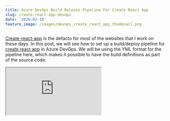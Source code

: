 ```yaml
---
title: Azure DevOps Build Release Pipeline For Create React App
slug: create-react-app-devops
date: '2020-02-10'
feature_image: /images/devops_create_react_app_thumbnail.png
---
```

[Create-react-app](https://github.com/facebook/create-react-app) is the defacto for most of the websites that I work on these days. In this post, we will see how to set up a build/deploy pipeline for [create react app](https://create-react-app.dev/) in Azure DevOps. We will be using the YML format for the pipeline here, which makes it possible to have the build definitions as part of the source code.

<iframe src="https://www.youtube.com/embed/QbmLxfRCt38" />

## Build Pipeline

![](/images/devops_create_react_app.jpg)

In the DevOps portal, start by creating a new Build pipeline and choose the '**Node.js with React**' template. By default, it comes with the _'Install Node.js'_ step that installs the required node version and the _'npm script step'_ to execute any custom scripts. The output of the build step must be an artifact to deploy in the Release step. To support this we need to add two steps to the YML file.

-   Install Node.js
-   Build UI (Npm script)
-   Create Archive
-   Publish Artifacts

```yml
# Node.js with React
# Build a Node.js project that uses React.
# Add steps that analyze code, save build artifacts, deploy, and more:
# https://docs.microsoft.com/azure/devops/pipelines/languages/javascript

trigger:
  - master

variables:
  uiSource: "src/ui"
  uiBuild: "$(uiSource)/build"

pool:
  vmthumbnail: ../"ubuntu-latest"

steps:
  - task: NodeTool@0
    inputs:
      versionSpec: "10.x"
    displayName: "Install Node.js"

  - script: |
      pushd $(uiSource)
      npm install
      npm run build
      popd
    displayName: "Build UI"

  - task: ArchiveFiles@2
    displayName: Archive
    inputs:
      rootFolderOrFile: "$(uiBuild)"
      includeRootFolder: false
      archiveType: "zip"
      archiveFile: "$(Build.ArtifactStagingDirectory)/ui-$(Build.BuildId).zip"
      replaceExistingArchive: true

  - task: PublishBuildArtifacts@1
    displayName: Publish Artifacts
    inputs:
      PathtoPublish: "$(Build.ArtifactStagingDirectory)"
      ArtifactName: "drop"
      publishLocation: "Container"

```

The above pipeline generates a zip artifact of the contents of the 'build' folder.

## Release Pipeline

![](/images/devops_cra_release.jpg)

To release to Azure Web App, create a new release pipeline and add the Azure Web App Task. Link with the appropriate Azure subscription and select the web application to deploy.

## Frontend Routing

When using React, you will likely use a routing library like [react-router](https://reacttraining.com/react-router/). In this case, the routing library must handle the URLs and not the server hosting the files. The server will fail to server those routes as you probably won't have anything to interpret those routes. When hosting on IIS (also for Azure Web App on Windows) add a _web.config_ file to the public folder. This file will automatically get packaged at the root of the artifact. The file has a [URL Rewrite config](https://docs.microsoft.com/en-us/iis/extensions/url-rewrite-module/creating-rewrite-rules-for-the-url-rewrite-module) that takes any route and points it to the root of the website and have the _Index.html_ file served. Eg. If the web site has a route 'https://example.com/customer/1223' and if a user hits this URL directly on the browser, IIS will redirect it to 'https://example.com' and have the default file (Index.html) served back to the user. React router will then handle the remaining route and server the appropriate React component for 'Customer/1223'.

If APIs are part of the same host, then it needs to be excluded from the URL Rewrite. Below config has _'/api'_ ignored from being redirected. Same with any URL that matches a file on the server like CSS, js, images, etc.

```xml
<?xml version="1.0"?>
<configuration>
    <system.webServer>
        <rewrite>
            <rules>
                <rule name="React Routes" stopProcessing="true">
                    <match url=".*" />
                    <conditions logicalGrouping="MatchAll">
                        <add input="{REQUEST_FILENAME}" matchType="IsFile" negate="true" />
                        <add input="{REQUEST_FILENAME}" matchType="IsDirectory" negate="true" />
                        <add input="{REQUEST_URI}" pattern="^/(api)" negate="true" />
                    </conditions>
                    <action type="Rewrite" url="/" />
                </rule>
            </rules>
        </rewrite>
        <staticContent>
             <mimeMap fileExtension=".otf" mimeType="font/otf" />
        </staticContent>
    </system.webServer>
</configuration>

```

## Environment/Stage Variables

When deploying to multiple environments like (Test, Staging, Production), I like to have the configs as part of the [Azure DevOps Variable Groups](/blog/azure-devops-variable-groups-history/). It allows having all the configuration for the application in one place and easier to manage. These variables are to be replaced in the build artifact at the time of release based on the environment it is getting released. One way to handle this is to have a script tag in '_Index.html_' file as below.

<iframe src="https://www.youtube.com/embed/eGcosoC43vI" />
```html
<head>
  <script>
    window.BookingConfig = {
      searchUrl: "https://example.com/search-service/",
      bookingUrl: "https://example.com/booking-service/",
      isDevelopment: true,
      imageServer: ""
    };
  </script>
  <meta charset="utf-8" />
  <link rel="icon" href="%PUBLIC_URL%/favicon.ico" />
  ...
</head>

```

This file has the configuration for local development, allowing any developer on the team to pull down the source code and start running the application. Also add an '_Index.release.html_' file, which is same as _Index.html_ but with placeholders for the variables. In the example, _isDevelopment_ is an optional config and is false by default, hence not specified in the _Index.release.html_ file.

```html
<head>
  <script>
    window.BookingConfig = {
      searchUrl: "#{SearchUrl}#",
      bookingUrl: "#{BookingUrl}#",
      imageServer: "#{ImageServer}#"
    };
  </script>
  <meta charset="utf-8" />
  <link rel="icon" href="%PUBLIC_URL%/favicon.ico" />
  ...
</head>

```

In the build step, add a command-line task to replace _Index.release.html_ as _Index.html_.

> _This step must be before the npm step that builds the application to have the correct Index.html file packaged as part of the artifact._

```yml
- task: CmdLine@2
  inputs:
    script: |
      echo Replace Index.html with Index.release.html
      del Index.html
      ren Index.release.html Index.html
    workingDirectory: "$(uiSource)/public"

```

In the release step, add the [Replace Tokens](https://marketplace.visualstudio.com/items?itemName=qetza.replacetokens) task to replace tokens in the new Index.html file (Index.release.html in source control). Specify the appropriate root directory and the Target files to have variables replaced. By default, the Token prefix and suffix are '#{' and '}#'. Add a new variable group for each environment/stage (Test, Staging, and Prod). Add the variables to the group and associate it to the appropriate stage in the release pipeline. The task will replace the configs from the Variable Groups at the time of release.

I hope this helps you to set up a Build/Release pipeline for your create-react-app!

